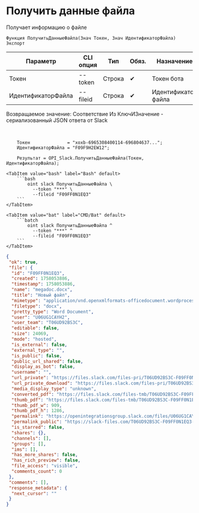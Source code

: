 ﻿---
sidebar_position: 3
description: Получить данные файла и другие функции для работы с Slack в Открытом пакете интеграций - бесплатной open-source библиотеке интеграций для 1С:Предприятие 8, OneScript и CLI
keywords: [1C, 1С, 1С:Предприятие, 1С:Предприятие 8.3, API, Интеграция, Сервисы, Обмен, OneScript, CLI, Slack]
---


# Получить данные файла
 Получает информацию о файле



`Функция ПолучитьДанныеФайла(Знач Токен, Знач ИдентификаторФайла) Экспорт`

  | Параметр | CLI опция | Тип | Обяз. | Назначение |
  |-|-|-|-|-|
  | Токен | --token | Строка | &#x2714; | Токен бота |
  | ИдентификаторФайла | --fileid | Строка | &#x2714; | Идентификатор файла |

  
  Возвращаемое значение:   Соответствие Из КлючИЗначение - сериализованный JSON ответа от Slack

<br/>




```bsl title="Пример использования для 1С:Предприятие/OneScript"
    Токен              = "xoxb-6965308400114-696804637...";
    ИдентификаторФайла = "F09F9H2EW12";

    Результат = OPI_Slack.ПолучитьДанныеФайла(Токен, ИдентификаторФайла);
```
    

 <Tabs>
  
    <TabItem value="bash" label="Bash" default>
        ```bash
            oint slack ПолучитьДанныеФайла \
              --token "***" \
              --fileid "F09FF0N1EQ3"
        ```
    </TabItem>
  
    <TabItem value="bat" label="CMD/Bat" default>
        ```batch
            oint slack ПолучитьДанныеФайла ^
              --token "***" ^
              --fileid "F09FF0N1EQ3"
        ```
    </TabItem>
</Tabs>


```json title="Результат"
{
 "ok": true,
 "file": {
  "id": "F09FF0N1EQ3",
  "created": 1758053886,
  "timestamp": 1758053886,
  "name": "megadoc.docx",
  "title": "Новый файл",
  "mimetype": "application/vnd.openxmlformats-officedocument.wordprocessingml.document",
  "filetype": "docx",
  "pretty_type": "Word Document",
  "user": "U06UG1CAYH2",
  "user_team": "T06UD92BS3C",
  "editable": false,
  "size": 24069,
  "mode": "hosted",
  "is_external": false,
  "external_type": "",
  "is_public": false,
  "public_url_shared": false,
  "display_as_bot": false,
  "username": "",
  "url_private": "https://files.slack.com/files-pri/T06UD92BS3C-F09FF0N1EQ3/megadoc.docx",
  "url_private_download": "https://files.slack.com/files-pri/T06UD92BS3C-F09FF0N1EQ3/download/megadoc.docx",
  "media_display_type": "unknown",
  "converted_pdf": "https://files.slack.com/files-tmb/T06UD92BS3C-F09FF0N1EQ3-21861eb0fd/megadoc_converted.pdf",
  "thumb_pdf": "https://files.slack.com/files-tmb/T06UD92BS3C-F09FF0N1EQ3-21861eb0fd/megadoc_thumb_pdf.png",
  "thumb_pdf_w": 909,
  "thumb_pdf_h": 1286,
  "permalink": "https://openintegrationsgroup.slack.com/files/U06UG1CAYH2/F09FF0N1EQ3/megadoc.docx",
  "permalink_public": "https://slack-files.com/T06UD92BS3C-F09FF0N1EQ3-b013919919",
  "is_starred": false,
  "shares": {},
  "channels": [],
  "groups": [],
  "ims": [],
  "has_more_shares": false,
  "has_rich_preview": false,
  "file_access": "visible",
  "comments_count": 0
 },
 "comments": [],
 "response_metadata": {
  "next_cursor": ""
 }
}
```
